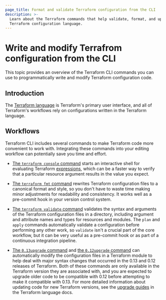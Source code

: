 ```yaml
---
page_title: Format and validate Terraform configuration from the CLI 
description: >-
  Learn about the Terraform commands that help validate, format, and upgrade code written in the
  Terraform configuration language.
---
```


# Write and modify Terrafrom configuration from the CLI

This topic provides an overview of the Terraform CLI commands you can use to programmatically write and modify Terraform configuration code.

## Introduction

The [Terraform language](/terraform/language) is Terraform's primary
user interface, and all of Terraform's workflows rely on configurations written
in the Terraform language.

## Workflows 

Terraform CLI includes several commands to make Terraform code more convenient
to work with. Integrating these commands into your editing workflow can
potentially save you time and effort.

- [The `terraform console` command](/terraform/cli/commands/console) starts an
  interactive shell for evaluating Terraform
  [expressions](/terraform/language/expressions), which can be a faster way
  to verify that a particular resource argument results in the value you expect.

- [The `terraform fmt` command](/terraform/cli/commands/fmt) rewrites Terraform
  configuration files to a canonical format and style, so you don't have to
  waste time making minor adjustments for readability and consistency. It works
  well as a pre-commit hook in your version control system.

- [The `terraform validate` command](/terraform/cli/commands/validate) validates the
  syntax and arguments of the Terraform configuration files in a directory,
  including argument and attribute names and types for resources and modules.
  The `plan` and `apply` commands automatically validate a configuration before
  performing any other work, so `validate` isn't a crucial part of the core
  workflow, but it can be very useful as a pre-commit hook or as part of a
  continuous integration pipeline.

- [The `0.13upgrade` command](/terraform/cli/commands/0.13upgrade) and
  [the `0.12upgrade` command](/terraform/cli/commands/0.12upgrade) can automatically
  modify the configuration files in a Terraform module to help deal with major
  syntax changes that occurred in the 0.13 and 0.12 releases of Terraform. Both
  of these commands are only available in the Terraform version they are
  associated with, and you are expected to upgrade older code to be compatible
  with 0.12 before attempting to make it compatible with 0.13. For more detailed
  information about updating code for new Terraform versions, see the [upgrade
  guides](/terraform/language/upgrade-guides) in the Terraform language docs.
